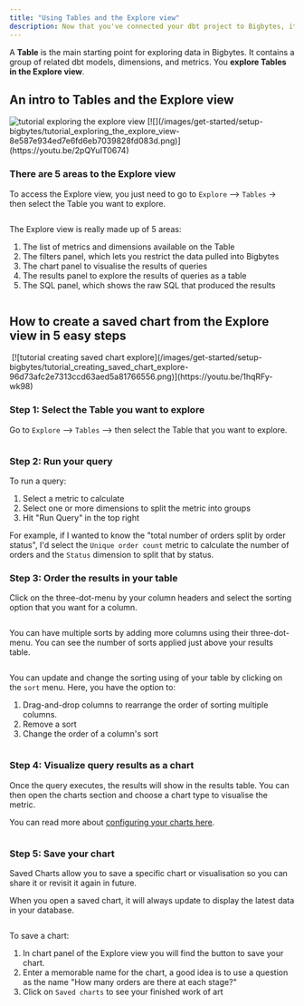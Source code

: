 ```yaml
---
title: "Using Tables and the Explore view"
description: Now that you've connected your dbt project to Bigbytes, it's time to start exploring your data.
---
```


A **Table** is the main starting point for exploring data in Bigbytes. It contains a group of related dbt models, dimensions, and metrics. You **explore Tables in the Explore view**.

## An intro to Tables and the Explore view[](#an-intro-to-tables-and-the-explore-view "Direct link to An intro to Tables and the Explore view")

<Frame>
  <img src="" alt="tutorial exploring the explore view"/>
</Frame>
[![](/images/get-started/setup-bigbytes/tutorial_exploring_the_explore_view-8e587e934ed7e6fd6eb7039828fd083d.png)](https://youtu.be/2pQYuIT0674)

### There are 5 areas to the Explore view[](#there-are-5-areas-to-the-explore-view "Direct link to There are 5 areas to the Explore view")

To access the Explore view, you just need to go to `Explore` \--> `Tables` \-> then select the Table you want to explore.

<Frame>
  <img src="/images/get-started/setup-bigbytes/select-table-6bba83c0e68d0f0c13b7704a6103fdcc.jpg" alt=""/>
</Frame>

The Explore view is really made up of 5 areas:

1. The list of metrics and dimensions available on the Table
2. The filters panel, which lets you restrict the data pulled into Bigbytes
3. The chart panel to visualise the results of queries
4. The results panel to explore the results of queries as a table
5. The SQL panel, which shows the raw SQL that produced the results
<Frame>
  <img src="/images/get-started/setup-bigbytes/explore-screenshot-9a7cf0038620357e6842cbfe4968ab89.jpg" alt=""/>
</Frame>


## How to create a saved chart from the Explore view in 5 easy steps[](#how-to-create-a-saved-chart-from-the-explore-view-in-5-easy-steps "Direct link to How to create a saved chart from the Explore view in 5 easy steps")

<Frame>
  <img src="" alt=""/>
</Frame>
[![tutorial creating saved chart explore](/images/get-started/setup-bigbytes/tutorial_creating_saved_chart_explore-96d73afc2e7313ccd63aed5a81766556.png)](https://youtu.be/1hqRFy-wk98)

### Step 1: Select the Table you want to explore[](#step-1-select-the-table-you-want-to-explore "Direct link to Step 1: Select the Table you want to explore")

Go to `Explore` \--> `Tables` \--> then select the Table that you want to explore.
<Frame>
  <img src="/images/get-started/setup-bigbytes/select-table-6bba83c0e68d0f0c13b7704a6103fdcc.jpg" alt=""/>
</Frame>


### Step 2: Run your query[](#step-2-run-your-query "Direct link to Step 2: Run your query")

To run a query:

1. Select a metric to calculate
2. Select one or more dimensions to split the metric into groups
3. Hit "Run Query" in the top right

For example, if I wanted to know the "total number of orders split by order status", I'd select the `Unique order count` metric to calculate the number of orders and the `Status` dimension to split that by status.

### Step 3: Order the results in your table[](#step-3-order-the-results-in-your-table "Direct link to Step 3: Order the results in your table")

Click on the three-dot-menu by your column headers and select the sorting option that you want for a column.
<Frame>
  <img src="/images/get-started/setup-bigbytes/sort-one-field-a3ef44cec240f802bf47c025c1f188d3.jpg" alt=""/>
</Frame>


You can have multiple sorts by adding more columns using their three-dot-menu. You can see the number of sorts applied just above your results table.
<Frame>
  <img src="/images/get-started/setup-bigbytes/sort-multiple-fields-ca93335cbd0e31c5865fd1627940733b.jpg" alt=""/>
</Frame>


You can update and change the sorting using of your table by clicking on the `sort` menu. Here, you have the option to:

1. Drag-and-drop columns to rearrange the order of sorting multiple columns.
2. Remove a sort
3. Change the order of a column's sort
<Frame>
  <img src="/images/get-started/setup-bigbytes/sort-options-4035607d31123aac06de138d50606133.jpg" alt=""/>
</Frame>


### Step 4: Visualize query results as a chart[](#step-4-visualize-query-results-as-a-chart "Direct link to Step 4: Visualize query results as a chart")

Once the query executes, the results will show in the results table. You can then open the charts section and choose a chart type to visualise the metric.

You can read more about [configuring your charts here](/references/chart-types).
<Frame>
  <img src="/images/get-started/setup-bigbytes/results-table-57fd9ea8ffd475e93b8748d90c6e62b3.png" alt=""/>
</Frame>


### Step 5: Save your chart[](#step-5-save-your-chart "Direct link to Step 5: Save your chart")

Saved Charts allow you to save a specific chart or visualisation so you can share it or revisit it again in future.

When you open a saved chart, it will always update to display the latest data in your database.
<Frame>
  <img src="/images/get-started/setup-bigbytes/save-chart-a85926a5410733a205368bb863884248.jpg" alt=""/>
</Frame>


To save a chart:

1. In chart panel of the Explore view you will find the button to save your chart.
2. Enter a memorable name for the chart, a good idea is to use a question as the name "How many orders are there at each stage?"
3. Click on `Saved charts` to see your finished work of art <Icon icon="face-kiss-closed-eyes" iconType="solid"/>
